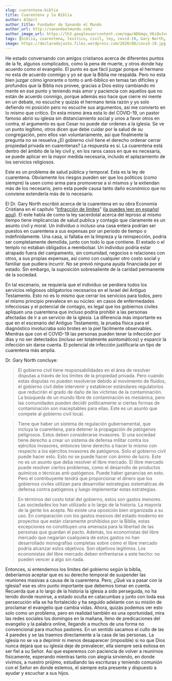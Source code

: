 ```yaml
---
slug: cuarentena-biblia
title: Cuarentena y la Biblia
author: Albert
author_title: Fundador de Sanando el Mundo
author_url: http://sanandoelmundo.com/
author_image_url: https://lh3.googleusercontent.com/ogw/ADGmqu_V6iQnJvuIOUFQJ8ebZQW6vvBd8lk0fipmF92Z
tags: [biblia, cuarentena, levitico, civil, ley, covid-19, Gary North, salud publica]
image: https://declaradojusto.files.wordpress.com/2020/08/covid-19.jpg
---
```



<Redirect to="/articles/" />


He estado conversando con amigos cristianos acerca de diferentes puntos de la fe, algunos complicados, como la pena de muerte, y otros donde hay acuerdo como el evangelio. El punto es que fácil juzgar porque el hermano no esta de acuerdo conmigo y yo sé que la Biblia me respalda. Pero no esta bien juzgar cómo ignorante o tonto o anti-bíblico en temas tan difíciles y profundos que la Biblia nos provee, gracias a Dios estoy cambiando mi mente en ese punto y teniendo más amor y paciencia con aquellos que no están de acuerdo conmigo, porque además eso hace que cierre mi mente en un debate, no escuche y quizás el hermano tenia razón y yo solo defiendo mi posición pero no escuche sus argumentos, así me convierto en lo mismo que critico. En esta mismo área esta lo del COVID-19, un pastor famoso abrió su iglesia sin distanciamiento social y unos a favor otros en contra, el argumento es que Cesar no puede dar ordenes a la iglesia. Se ve un punto legítimo, otros dicen que debe cuidar por la salud de su congregación, pero ellos van voluntariamente, así que finalmente la pregunta no se resuelva ¿El gobierno civil tiene el derecho ordenar cerrar propiedad privada en cuarentenas? La respuesta es sí. La cuarentena está dentro del ámbito de la ley civil y, en los raros casos en que es necesaria, se puede aplicar en la mayor medida necesaria, incluido el aplazamiento de los servicios religiosos.

Este es un problema de salud pública y temporal. Esta es la ley de cuarentena. Obviamente los riesgos pueden ser que los políticos (como siempre) la usen como arma para promoverse a si mismos y la extiendan más de los necesario, pero esta puede causa tanto daño económico que no conviene extenderla más de lo necesario.

<!--truncate-->

El Dr. Gary North escribió acerca de la cuarentena en su obra Economía Cristiana en el capítulo “[Infracción de límites](https://www.garynorth.com/public/20622.cfm)” ([la puedes leer en español aquí](/blog/gary-north-estado-infraccion-limites)). El este habla de como la ley sacerdotal acerca del leproso al mismo tiempo tiene implicancias de salud publica y contagio que claramente es un asunto civil y moral. Un individuo o incluso una casa entera podrían ser puestos en cuarentena a sus expensas por un período de tiempo o indefinidamente. Una casa, si fallaba en la limpieza y la reinspección, podría ser completamente demolida, junto con todo lo que contiene. El estado o el templo no estaban obligados a reembolsar. Un individuo podría estar atrapado fuera del campamento, sin comunidad, negocios o relaciones con otros, a sus propias expensas, así como con cualquier otro costo social y familiar que pudiera incurrir. No se previó ninguna ayuda financiada por el estado. Sin embargo, la suposición sobresaliente de la caridad permanente de la sociedad.

En tal escenario, se requiería que el individuo se perdiera todos los servicios religiosos obligatorios necesarios en el Israel del Antiguo Testamento. Esto no es lo mismo que cerrar los servicios para todos, pero el mismo principio prevalece en su núcleo: en casos de enfermedades infecciosas y el potencial de contagio, es legal que los gobiernos civiles apliquen una cuarentena que incluso podría prohibir a las personas afectadas de  ir a un servicio de la iglesia. La diferencia más importante es que en el escenario del Antiguo Testamento, la prueba física para el diagnóstico involucraba solo brotes en la piel fácilmente observables. Mientras que con el COVID-19 las personas pueden tener la infección por días y no ser detectados (incluso ser totalmente asintomáticos) y esparcir la infección sin darse cuenta. El potencial de infección justificaría un tipo de cuarentena más amplia.

Dr. Gary North concluye:

> El gobierno civil tiene responsabilidades en el área de resolver disputas a través de los límites de la propiedad privada. Pero cuando estas disputas no pueden resolverse debido al movimiento de fluidos, el gobierno civil debe intervenir y establecer estándares regulatorios que reducirán el grado de daño de las víctimas de la contaminación. La búsqueda de un mundo libre de contaminación es mesiánica, pero las comunidades pueden decidir políticamente si ciertas formas de contaminación son inaceptables para ellas. Este es un asunto que compete al gobierno civil local.

> Tiene que haber un sistema de regulación gubernamental, que incluya la cuarentena, para detener la propagación de patógenos peligrosos. Estos deben considerarse invasores. Si una sociedad tiene derecho a crear un sistema de defensa militar contra los ejércitos invasores, entonces tiene derecho a hacer lo mismo con respecto a los ejércitos invasores de patógenos. Solo el gobierno civil puede hacer esto. Esto no se puede hacer con ánimo de lucro. Este no es un asunto que deba resolver el libre mercado. El libre mercado puede resolver ciertos problemas, como el desarrollo de productos químicos o técnicas anti-patógenos. Puede haber ganancias en esto. Pero el contribuyente tendrá que proporcionar el dinero que los gobiernos civiles utilizan para desarrollar estrategias sistemáticas de defensa contra patógenos y luego implementar estas estrategias.

> En términos del costo total del gobierno, estos son gastos menores. Las sociedades los han utilizado a lo largo de la historia. La mayoría de la gente los acepta. No existe una oposición bien organizada a su uso. En comparación con los gastos masivos del estado moderno en proyectos que están claramente prohibidos por la Biblia, estas excepciones no constituyen una amenaza para la libertad de las personas que guardan el pacto. Además, los economistas del libre mercado que negarían cualquiera de estos gastos no han desarrollado monografías completas sobre cómo el libre mercado podría alcanzar estos objetivos. Son objetivos legítimos. Los economistas del libre mercado deben enfrentarse a este hecho: no pueden vencer a algo sin nada.

Entonces, si entendemos los límites del gobierno según la biblia, deberíamos aceptar que es su derecho temporal de suspender las reuniones masivas a causa de la cuarentena. Pero, ¿Qué va a pasar con la iglesia? ese es otro punto importante que debemos tomar en cuenta. Recuerda que a lo largo de la historia la iglesia a sido perseguida, no ha tenido donde reunirse, a estado oculta en catacumbas y junto con toda esa persecución ella se ha fortalecido y ha seguido adelante con su misión de proclamar el evangelio que cambia vidas. Ahora, quizás podemos ver esto solo como un problema, pero en realidad también es una oportunidad, mira las redes sociales los domingos en la mañana, lleno de predicaciones del evangelio y la palabra online, llegando a muchos de una forma no convencional para muchos pastores. En un sentido sacamos el culto de las 4 paredes y se las traemos directamente a la casa de las personas. La iglesia no se va a deprimir ni menos desaparecer (imposible) si no que Dios nunca dejará que su iglesia deje de prevalecer, ella siempre será exitosa en ser fiel a su Señor. Así que esperemos con paciencia de volver a reunirnos fisicamente, esperando mientras tanto con alegria sirviendo, en donde vivimos, a nuestro prójimo, estudiando las escrituras y teniendo comunión con el Señor en donde estemos, el siempre esta presente y dispuesto a ayudar y escuchar a sus hijos.


